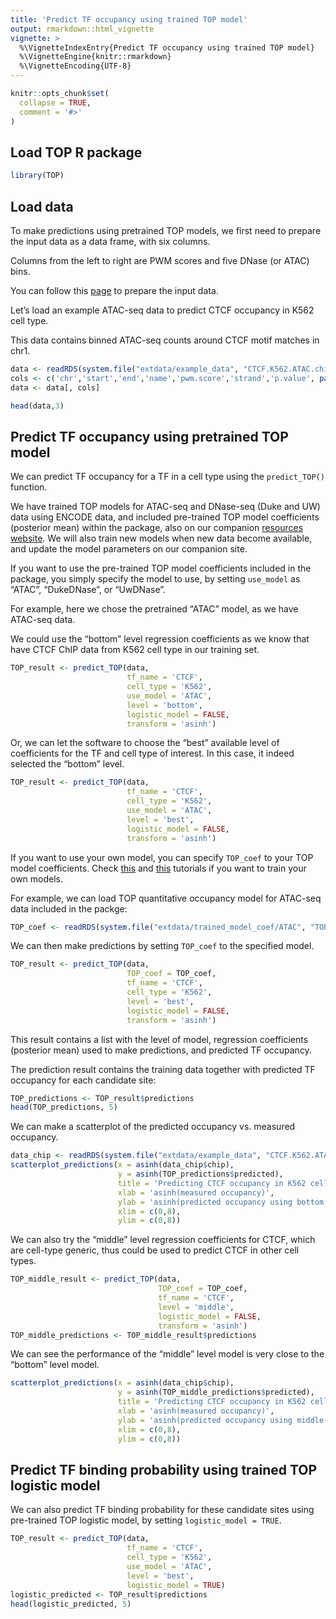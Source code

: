 ```yaml
---
title: 'Predict TF occupancy using trained TOP model'
output: rmarkdown::html_vignette
vignette: >
  %\VignetteIndexEntry{Predict TF occupancy using trained TOP model}
  %\VignetteEngine{knitr::rmarkdown}
  %\VignetteEncoding{UTF-8}
---
```


```r
knitr::opts_chunk$set(
  collapse = TRUE,
  comment = '#>'
)
```

Load TOP R package
---------------------
```r
library(TOP)
```

Load data
-----------

To make predictions using pretrained TOP models, 
we first need to prepare the input data as a data frame, with six columns.

Columns from the left to right are PWM scores and five DNase (or ATAC) bins. 

You can follow this [page](data_preparation.html) to prepare the input data. 

Let's load an example ATAC-seq data to predict CTCF occupancy in K562 cell type. 

This data contains binned ATAC-seq counts around CTCF motif matches in chr1. 
```r
data <- readRDS(system.file("extdata/example_data", "CTCF.K562.ATAC.chip.example.data.rds", package = "TOP"))
cols <- c('chr','start','end','name','pwm.score','strand','p.value', paste0('bin', 1:5))
data <- data[, cols]
```

```r
head(data,3)
```

Predict TF occupancy using pretrained TOP model
------------------------------------------------

We can predict TF occupancy for a TF in a cell type using 
the `predict_TOP()` function.

We have trained TOP models for ATAC-seq and DNase-seq (Duke and UW) data using ENCODE data,
and included pre-trained TOP model coefficients (posterior mean) within the package,
also on our companion [resources website][top-resources-website]. 
We will also train new models when new data become available, 
and update the model parameters on our companion site.

If you want to use the pre-trained TOP model coefficients included in the package,
you simply specify the model to use, by setting `use_model` as "ATAC", 
"DukeDNase", or "UwDNase". 

For example, here we chose the pretrained "ATAC" model, 
as we have ATAC-seq data.

We could use the "bottom" level regression coefficients 
as we know that have CTCF ChIP data from K562 cell type in our training set. 
```r
TOP_result <- predict_TOP(data, 
                          tf_name = 'CTCF', 
                          cell_type = 'K562', 
                          use_model = 'ATAC', 
                          level = 'bottom', 
                          logistic_model = FALSE, 
                          transform = 'asinh')
```

Or, we can let the software to choose the "best" available level of coefficients 
for the TF and cell type of interest. 
In this case, it indeed selected the "bottom" level.
```r
TOP_result <- predict_TOP(data, 
                          tf_name = 'CTCF', 
                          cell_type = 'K562', 
                          use_model = 'ATAC', 
                          level = 'best', 
                          logistic_model = FALSE, 
                          transform = 'asinh')
```

If you want to use your own model, you can specify `TOP_coef` to 
your TOP model coefficients. 
Check [this](train_TOP_model.html) and [this](train_TOP_logistic_model.html) 
tutorials if you want to train your own models.

For example, we can load TOP quantitative occupancy model for ATAC-seq data 
included in the packge:
```r
TOP_coef <- readRDS(system.file("extdata/trained_model_coef/ATAC", "TOP_M5_posterior_mean_coef.rds", package = "TOP"))
```

We can then make predictions by setting `TOP_coef` to the specified model.
```r
TOP_result <- predict_TOP(data, 
                          TOP_coef = TOP_coef, 
                          tf_name = 'CTCF', 
                          cell_type = 'K562', 
                          level = 'best', 
                          logistic_model = FALSE, 
                          transform = 'asinh')
```

This result contains a list with the level of model, 
regression coefficients (posterior mean) used to make predictions, 
and predicted TF occupancy. 

The prediction result contains the training data together with predicted 
TF occupancy for each candidate site:
```r
TOP_predictions <- TOP_result$predictions
head(TOP_predictions, 5)
```

We can make a scatterplot of the predicted occupancy vs. measured occupancy.
```r
data_chip <- readRDS(system.file("extdata/example_data", "CTCF.K562.ATAC.chip.example.data.rds", package = "TOP"))
scatterplot_predictions(x = asinh(data_chip$chip),
                        y = asinh(TOP_predictions$predicted),
                        title = 'Predicting CTCF occupancy in K562 cell',
                        xlab = 'asinh(measured occupancy)',
                        ylab = 'asinh(predicted occupancy using bottom level coefficients)',
                        xlim = c(0,8),
                        ylim = c(0,8))
```

We can also try the "middle" level regression coefficients for CTCF, 
which are cell-type generic, thus could be used to predict CTCF in other cell types.
```r
TOP_middle_result <- predict_TOP(data, 
                                 TOP_coef = TOP_coef, 
                                 tf_name = 'CTCF', 
                                 level = 'middle', 
                                 logistic_model = FALSE, 
                                 transform = 'asinh') 
TOP_middle_predictions <- TOP_middle_result$predictions
```

We can see the performance of the "middle" level model is very close to the "bottom" level model.
```r
scatterplot_predictions(x = asinh(data_chip$chip),
                        y = asinh(TOP_middle_predictions$predicted),
                        title = 'Predicting CTCF occupancy in K562 cell',
                        xlab = 'asinh(measured occupancy)',
                        ylab = 'asinh(predicted occupancy using middle level coefficients)',
                        xlim = c(0,8),
                        ylim = c(0,8))
```


Predict TF binding probability using trained TOP logistic model
---------------------------------------------------------------

We can also predict TF binding probability for these candidate sites using 
pre-trained TOP logistic model, by setting `logistic_model = TRUE`.

```r
TOP_result <- predict_TOP(data, 
                          tf_name = 'CTCF',
                          cell_type = 'K562',
                          use_model = 'ATAC',
                          level = 'best',
                          logistic_model = TRUE)
logistic_predicted <- TOP_result$predictions
head(logistic_predicted, 5)
```

[top-resources-website]: https://harteminklab.github.io/TOP-paper-resources

